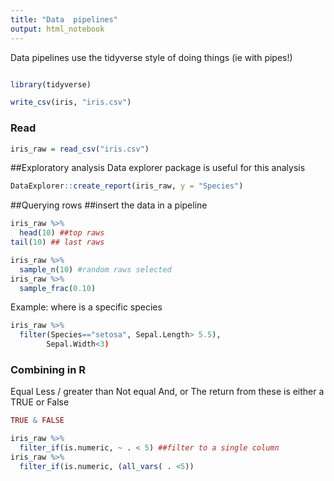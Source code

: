 ```yaml
---
title: "Data  pipelines"
output: html_notebook
---
```


Data pipelines use the tidyverse style of doing things (ie with pipes!)
```r
```


```r
library(tidyverse)
```
```r
write_csv(iris, "iris.csv")
```

### Read

```r
iris_raw = read_csv("iris.csv")
```

##Exploratory analysis
Data explorer package is useful for this analysis
```r
DataExplorer::create_report(iris_raw, y = "Species") 
```

##Querying rows ##insert the data in a pipeline

```r
iris_raw %>% 
  head(10) ##top raws
tail(10) ## last raws

iris_raw %>% 
  sample_n(10) #random raws selected
iris_raw %>% 
  sample_frac(0.10)

```
Example: where is a specific species

```r
iris_raw %>% 
  filter(Species=="setosa", Sepal.Length> 5.5),
        Sepal.Width<3)

```
### Combining in R

Equal
Less / greater than
Not equal
And, or
The return from these is either a TRUE or False

```r
TRUE & FALSE
```

```r
iris_raw %>% 
  filter_if(is.numeric, ~ . < 5) ##filter to a single column
iris_raw %>% 
  filter_if(is.numeric, (all_vars( . <5))
```










